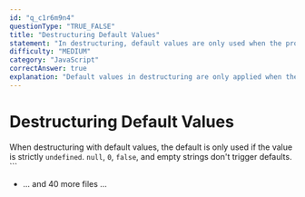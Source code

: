 ```yaml
---
id: "q_c1r6m9n4"
questionType: "TRUE_FALSE"
title: "Destructuring Default Values"
statement: "In destructuring, default values are only used when the property is undefined, not when it's null."
difficulty: "MEDIUM"
category: "JavaScript"
correctAnswer: true
explanation: "Default values in destructuring are only applied when the value is undefined. null is considered a valid value and won't trigger the default."
---
```


# Destructuring Default Values

When destructuring with default values, the default is only used if the value is strictly `undefined`. `null`, `0`, `false`, and empty strings don't trigger defaults.
\`\`\`

- ... and 40 more files ...
